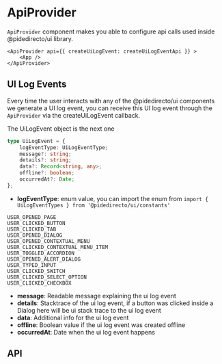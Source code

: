 
<Meta title="docs/ApiProvider" />

# ApiProvider

`ApiProvider` component makes you able to configure api calls used inside @pidedirecto/ui library.

```tsx
<ApiProvider api={{ createUiLogEvent: createUiLogEventApi }} >
    <App />
</ApiProvider>
```

## UI Log Events

Every time the user interacts with any of the @pidedirecto/ui components we generate a UI log event,
you can receive this UI log event through the `ApiProvider` via the createUiLogEvent callback.

The UiLogEvent object is the next one

```ts
type UiLogEvent = {
    logEventType: UiLogEventType;
    message?: string;
    details?: string;
    data?: Record<string, any>;
    offline?: boolean;
    occurredAt?: Date;
};
```

- **logEventType**: enum value, you can import the enum from `import { UiLogEventTypes } from '@pidedirecto/ui/constants'`
```
USER_OPENED_PAGE
USER_CLICKED_BUTTON
USER_CLICKED_TAB
USER_OPENED_DIALOG
USER_OPENED_CONTEXTUAL_MENU
USER_CLICKED_CONTEXTUAL_MENU_ITEM
USER_TOGGLED_ACCORDION
USER_OPENED_ALERT_DIALOG
USER_TYPED_INPUT
USER_CLICKED_SWITCH
USER_CLICKED_SELECT_OPTION
USER_CLICKED_CHECKBOX
```

- **message**: Readable message explaining the ui log event
- **details**: Stacktrace of the ui log event, if a button was clicked inside a Dialog here will be ui stack trace to the ui log event
- **data**: Additional info for the ui log event
- **offline**: Boolean value if the ui log event was created offline
- **occurredAt**: Date when the ui log event happens

## API

<ArgTypes of={ApiProviderStories} />
